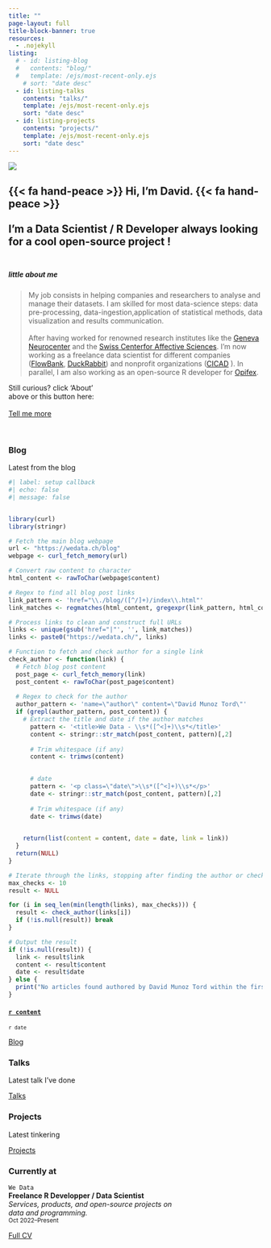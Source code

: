 ```yaml
---
title: ""
page-layout: full
title-block-banner: true
resources:
  - .nojekyll
listing: 
  # - id: listing-blog
  #   contents: "blog/"
  #   template: /ejs/most-recent-only.ejs
    # sort: "date desc"
  - id: listing-talks
    contents: "talks/"
    template: /ejs/most-recent-only.ejs
    sort: "date desc"
  - id: listing-projects
    contents: "projects/"
    template: /ejs/most-recent-only.ejs
    sort: "date desc"
---
```


::: {#img-me .center}
![](images/me.png)
:::


::: {.center-text}
## {{< fa hand-peace >}} Hi, I'm David. {{< fa hand-peace >}} <br><br> I'm a Data Scientist / R Developer always looking for a cool open-source project ! <br><br>
:::

::: {.grid}

::: {.g-col-8}
##### little about me

> My job consists in helping companies and researchers to analyse and manage their datasets. 
I am skilled for most data-science steps: data pre-processing, data-ingestion,application of statistical methods, data visualization and results communication.
<br><br>
After having worked for renowned research institutes like the <a href="https://neurocenter-unige.ch/">Geneva Neurocenter</a> and the <a href="https://www.unige.ch/cisa/">Swiss Centerfor Affective Sciences</a>. I'm now working as a freelance data scientist for different companies (<a href="https://www.flowbank.com/en/about-us">FlowBank</a>, <a href="https://duckrabbit.ch/">DuckRabbit</a>) and 
nonprofit organizations (<a href="http://cicad.ch/">CICAD</a> ). In parallel, I am also working as an open-source R developer for <a href="https://opifex.org/">Opifex</a>. 
<br>
:::

::: {.g-col-4 .vh-center .center-text}
Still curious? click 'About'<br> above or this button here:<br><br>
[Tell me more](about.qmd){.btn .btn-secondary role="button"}
:::

:::

<br>

::: {.content-block}
::: {.features}

::: {.feature}
::: {.feature-top}
### Blog

Latest from the blog



```r
#| label: setup callback
#| echo: false
#| message: false


library(curl)
library(stringr)

# Fetch the main blog webpage
url <- "https://wedata.ch/blog"
webpage <- curl_fetch_memory(url)

# Convert raw content to character
html_content <- rawToChar(webpage$content)

# Regex to find all blog post links
link_pattern <- 'href="\\./blog/([^/]+)/index\\.html"'
link_matches <- regmatches(html_content, gregexpr(link_pattern, html_content, perl=TRUE))[[1]]

# Process links to clean and construct full URLs
links <- unique(gsub('href="|"', '', link_matches))
links <- paste0("https://wedata.ch/", links)

# Function to fetch and check author for a single link
check_author <- function(link) {
  # Fetch blog post content
  post_page <- curl_fetch_memory(link)
  post_content <- rawToChar(post_page$content)
  
  # Regex to check for the author
  author_pattern <- 'name=\"author\" content=\"David Munoz Tord\"'
  if (grepl(author_pattern, post_content)) {
    # Extract the title and date if the author matches
      pattern <- '<title>We Data - \\s*([^<]+)\\s*</title>'
      content <- stringr::str_match(post_content, pattern)[,2]
      
      # Trim whitespace (if any)
      content <- trimws(content)
    

      # date
      pattern <- '<p class=\"date\">\\s*([^<]+)\\s*</p>'
      date <- stringr::str_match(post_content, pattern)[,2]
      
      # Trim whitespace (if any)
      date <- trimws(date)

    
    return(list(content = content, date = date, link = link))
  }
  return(NULL)
}

# Iterate through the links, stopping after finding the author or checking N links
max_checks <- 10
result <- NULL

for (i in seq_len(min(length(links), max_checks))) {
  result <- check_author(links[i])
  if (!is.null(result)) break
}

# Output the result
if (!is.null(result)) {
  link <- result$link
  content <- result$content
  date <- result$date
} else {
  print("No articles found authored by David Munoz Tord within the first N links.")
}


```
::: {} 
<h4>[`r content`](`r link`)</h4>
<!-- <iframe style="width:100%;overflow:auto;" src=`r link`></iframe> .iframe-container -->
<p><small><i class="fa-solid fa-calendar" aria-label="calendar"></i> 
`r date`
</small></p>
:::
:::


<!-- ::: {} -->
<!-- ::: {.iframe-container} -->
<!-- <iframe class="iframe-responsive" scrolling="no" src="https://wedata.ch/blog.html"></iframe> -->
<!-- ::: -->
<!-- ::: -->


::: {.feature-bottom}
[Blog](`r link`){.btn .btn-secondary role="button"}
:::
:::

<!-- ::: {.feature-bottom} -->
<!-- [Blog](https://wedata.ch/blog.html){.btn .btn-secondary role="button"} -->
<!-- ::: -->
<!-- ::: -->

::: {.feature}
::: {.feature-top}
### Talks

Latest talk I've done

::: {#listing-talks}
:::
:::

::: {.feature-bottom}
[Talks](talks.qmd){.btn .btn-secondary role="button"}
:::
:::

::: {.feature}
::: {.feature-top}
### Projects

Latest tinkering

::: {#listing-projects}
:::
:::

::: {.feature-bottom}
[Projects](projects.qmd){.btn .btn-secondary role="button"}
:::
:::

:::
:::

### Currently at

`We Data`<br>
__Freelance R Developper / Data Scientist__<br>
_Services, products, and open-source projects on <br>
data and programming._ <br>
<small>Oct 2022--Present</small> 

[Full CV](https://github.com/munoztd0/CV_DMT/raw/main/CV_DMT.pdf){.btn .btn-secondary role="button"}

<link rel="me" href="https://github/com/munoztd0">
